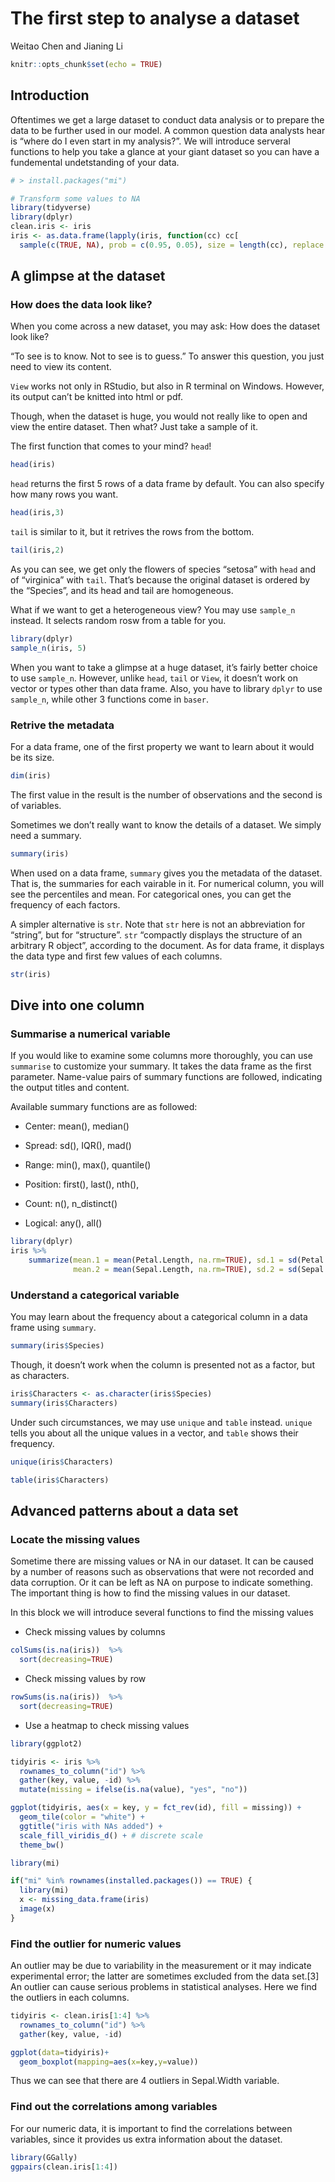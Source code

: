 # The first step to analyse a dataset

Weitao Chen and Jianing Li

```{r, include=FALSE}
knitr::opts_chunk$set(echo = TRUE)
```

## Introduction

Oftentimes we get a large dataset to conduct data analysis or to prepare the data to be further used in our model. A common question data analysts hear is “where do I even start in my analysis?”. We will introduce serveral functions to help you take a glance at your giant dataset so you can have a fundemental undetstanding of your data.

```{r, include=FALSE}
# > install.packages("mi")

# Transform some values to NA
library(tidyverse)
library(dplyr)
clean.iris <- iris
iris <- as.data.frame(lapply(iris, function(cc) cc[
  sample(c(TRUE, NA), prob = c(0.95, 0.05), size = length(cc), replace = TRUE) ]))
```

## A glimpse at the dataset

### How does the data look like?

When you come across a new dataset, you may ask: How does the dataset look like?

"To see is to know. Not to see is to guess." To answer this question, you just need to view its content.

`View` works not only in RStudio, but also in R terminal on Windows. However, its output can't be knitted into html or pdf.

Though, when the dataset is huge, you would not really like to open and view the entire dataset. Then what? Just take a sample of it.

The first function that comes to your mind? `head`!

```{r pressure, echo=FALSE}
head(iris)
```

`head` returns the first 5 rows of a data frame by default. You can also specify how many rows you want.

```{r}
head(iris,3)
```

`tail` is similar to it, but it retrives the rows from the bottom.

```{r}
tail(iris,2)
```

As you can see, we get only the flowers of species "setosa" with `head` and of "virginica" with `tail`. That's because the original dataset is ordered by the "Species", and its head and tail are homogeneous.

What if we want to get a heterogeneous view? You may use `sample_n` instead. It selects random rosw from a table for you.

```{r}
library(dplyr)
sample_n(iris, 5)
```

When you want to take a glimpse at a huge dataset, it's fairly better choice to use `sample_n`. However, unlike `head`, `tail` or `View`, it doesn't work on vector or types other than data frame. Also, you have to library `dplyr` to use `sample_n`, while other 3 functions come in `baser`.

### Retrive the metadata

For a data frame, one of the first property we want to learn about it would be its size.

```{r}
dim(iris)
```

The first value in the result is the number of observations and the second is of variables.

Sometimes we don't really want to know the details of a dataset. We simply need a summary.

```{r}
summary(iris)
```

When used on a data frame, `summary` gives you the metadata of the dataset. That is, the summaries for each vairable in it. For numerical column, you will see the percentiles and mean. For categorical ones, you can get the frequency of each factors.

A simpler alternative is `str`. Note that `str` here is not an abbreviation for "string", but for "structure". `str` "compactly displays the structure of an arbitrary R object", according to the document. As for data frame, it displays the data type and first few values of each columns.

```{r}
str(iris)
```

## Dive into one column

### Summarise a numerical variable

If you would like to examine some columns more thoroughly, you can use `summarise` to customize your summary. It takes the data frame as the first parameter. Name-value pairs of summary functions are followed, indicating the output titles and content.

Available summary functions are as followed:

- Center: mean(), median()

- Spread: sd(), IQR(), mad()

- Range: min(), max(), quantile()

- Position: first(), last(), nth(),

- Count: n(), n_distinct()

- Logical: any(), all()

```{r}
library(dplyr)
iris %>% 
    summarize(mean.1 = mean(Petal.Length, na.rm=TRUE), sd.1 = sd(Petal.Length, na.rm=TRUE),
              mean.2 = mean(Sepal.Length, na.rm=TRUE), sd.2 = sd(Sepal.Length, na.rm=TRUE))
```

### Understand a categorical variable

You may learn about the frequency about a categorical column in a data frame using `summary`.

```{r}
summary(iris$Species)
```

Though, it doesn't work when the column is presented not as a factor, but as characters.

```{r}
iris$Characters <- as.character(iris$Species)
summary(iris$Characters)
```

Under such circumstances, we may use `unique` and `table` instead. `unique` tells you about all the unique values in a vector, and `table` shows their frequency.

```{r}
unique(iris$Characters)
```

```{r}
table(iris$Characters)
```

## Advanced patterns about a data set

### Locate the missing values


Sometime there are missing values or NA in our dataset. It can be caused by a number of reasons such as observations that were not recorded and data corruption. Or it can be left as NA on purpose to indicate something. The important thing is how to find the missing values in our dataset.

In this block we will introduce several functions to find the missing values

- Check missing values by columns

```{r}
colSums(is.na(iris))  %>%
  sort(decreasing=TRUE)
```

- Check missing values by row

```{r}
rowSums(is.na(iris))  %>%
  sort(decreasing=TRUE)
```

- Use a heatmap to check missing values

```{r}
library(ggplot2)

tidyiris <- iris %>%
  rownames_to_column("id") %>%
  gather(key, value, -id) %>%
  mutate(missing = ifelse(is.na(value), "yes", "no"))

ggplot(tidyiris, aes(x = key, y = fct_rev(id), fill = missing)) +
  geom_tile(color = "white") +
  ggtitle("iris with NAs added") +
  scale_fill_viridis_d() + # discrete scale
  theme_bw()
```

```{r, include=FALSE}
library(mi)
```

```{r}
if("mi" %in% rownames(installed.packages()) == TRUE) {
  library(mi)
  x <- missing_data.frame(iris)
  image(x)
}
```

### Find the outlier for numeric values

An outlier may be due to variability in the measurement or it may indicate experimental error; the latter are sometimes excluded from the data set.[3] An outlier can cause serious problems in statistical analyses.
Here we find the outliers in each columns.

```{r}
tidyiris <- clean.iris[1:4] %>%
  rownames_to_column("id") %>%
  gather(key, value, -id) 

ggplot(data=tidyiris)+
  geom_boxplot(mapping=aes(x=key,y=value))
```
Thus we can see that there are 4 outliers in Sepal.Width variable.

### Find out the correlations among variables

For our numeric data, it is important to find the correlations between variables, since it provides us extra information about the dataset.

```{r}
library(GGally)
ggpairs(clean.iris[1:4])
```
